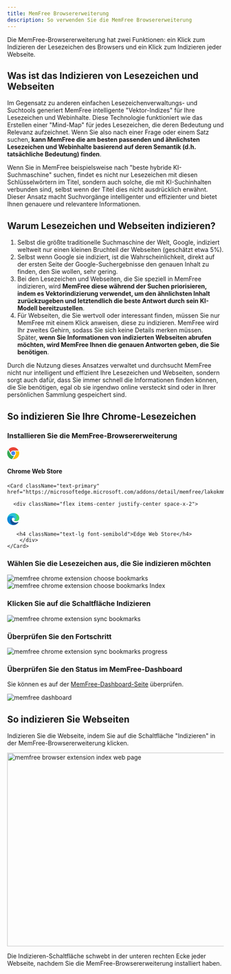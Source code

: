 ```yaml
---
title: MemFree Browsererweiterung
description: So verwenden Sie die MemFree Browsererweiterung
---
```


Die MemFree-Browsererweiterung hat zwei Funktionen: ein Klick zum Indizieren der Lesezeichen des Browsers und ein Klick zum Indizieren jeder Webseite.

## Was ist das Indizieren von Lesezeichen und Webseiten

Im Gegensatz zu anderen einfachen Lesezeichenverwaltungs- und Suchtools generiert MemFree intelligente "Vektor-Indizes" für Ihre Lesezeichen und Webinhalte. Diese Technologie funktioniert wie das Erstellen einer "Mind-Map" für jedes Lesezeichen, die deren Bedeutung und Relevanz aufzeichnet. Wenn Sie also nach einer Frage oder einem Satz suchen, **kann MemFree die am besten passenden und ähnlichsten Lesezeichen und Webinhalte basierend auf deren Semantik (d.h. tatsächliche Bedeutung) finden**.

Wenn Sie in MemFree beispielsweise nach "beste hybride KI-Suchmaschine" suchen, findet es nicht nur Lesezeichen mit diesen Schlüsselwörtern im Titel, sondern auch solche, die mit KI-Suchinhalten verbunden sind, selbst wenn der Titel dies nicht ausdrücklich erwähnt. Dieser Ansatz macht Suchvorgänge intelligenter und effizienter und bietet Ihnen genauere und relevantere Informationen.

## Warum Lesezeichen und Webseiten indizieren?

1. Selbst die größte traditionelle Suchmaschine der Welt, Google, indiziert weltweit nur einen kleinen Bruchteil der Webseiten (geschätzt etwa 5%).
2. Selbst wenn Google sie indiziert, ist die Wahrscheinlichkeit, direkt auf der ersten Seite der Google-Suchergebnisse den genauen Inhalt zu finden, den Sie wollen, sehr gering.
3. Bei den Lesezeichen und Webseiten, die Sie speziell in MemFree indizieren, wird **MemFree diese während der Suchen priorisieren, indem es Vektorindizierung verwendet, um den ähnlichsten Inhalt zurückzugeben und letztendlich die beste Antwort durch sein KI-Modell bereitzustellen**.
4. Für Webseiten, die Sie wertvoll oder interessant finden, müssen Sie nur MemFree mit einem Klick anweisen, diese zu indizieren. MemFree wird Ihr zweites Gehirn, sodass Sie sich keine Details merken müssen. Später, **wenn Sie Informationen von indizierten Webseiten abrufen möchten, wird MemFree Ihnen die genauen Antworten geben, die Sie benötigen**.

Durch die Nutzung dieses Ansatzes verwaltet und durchsucht MemFree nicht nur intelligent und effizient Ihre Lesezeichen und Webseiten, sondern sorgt auch dafür, dass Sie immer schnell die Informationen finden können, die Sie benötigen, egal ob sie irgendwo online versteckt sind oder in Ihrer persönlichen Sammlung gespeichert sind.

## So indizieren Sie Ihre Chrome-Lesezeichen

<Steps>

### Installieren Sie die MemFree-Browsererweiterung

<div className="grid grid-cols-2 gap-4">
    <Card className="text-primary" href="https://chromewebstore.google.com/detail/memfree/dndjodcanbhkomcgihbhcejogiimdmpk">
        <div className="flex items-center justify-center space-x-2">
            <svg viewBox="0 0 1024 1024" version="1.1" xmlns="http://www.w3.org/2000/svg" p-id="3937" width="28" height="28">
                <path d="M123.648 178.346667C361.642667-98.602667 802.986667-43.946667 967.936 279.68h-396.501333c-71.424 0-117.546667-1.621333-167.509334 24.661333-58.709333 30.933333-102.997333 88.234667-118.485333 155.52L123.648 178.389333z" fill="#EA4335" p-id="3938" data-v-626ab800=""></path>
                <path d="M341.674667 512c0 93.866667 76.330667 170.24 170.154666 170.24 93.866667 0 170.154667-76.373333 170.154667-170.24s-76.330667-170.24-170.154667-170.24c-93.866667 0-170.154667 76.373333-170.154666 170.24z" fill="#4285F4" p-id="3939" data-v-626ab800=""></path>
                <path d="M577.877333 734.848c-95.530667 28.373333-207.274667-3.114667-268.501333-108.8-46.762667-80.64-170.24-295.765333-226.346667-393.557333-196.565333 301.226667-27.136 711.808 329.685334 781.866666l165.12-279.509333z" fill="#34A853" p-id="3940" data-v-626ab800=""></path>
                <path d="M669.866667 341.76a233.130667 233.130667 0 0 1 43.008 286.634667c-40.576 69.973333-170.154667 288.682667-232.96 394.581333 367.658667 22.656 635.733333-337.664 514.645333-681.258667H669.866667z" fill="#FBBC05" p-id="3941" data-v-626ab800=""></path>
            </svg>
            <h4 className="text-lg font-semibold">Chrome Web Store</h4>
        </div>
    </Card>

    <Card className="text-primary" href="https://microsoftedge.microsoft.com/addons/detail/memfree/lakokmmabgokjgnjfobhommkjpppihco">

      <div className="flex items-center justify-center space-x-2">

<svg viewBox="0 0 1024 1024" version="1.1" xmlns="http://www.w3.org/2000/svg" p-id="5936" width="28" height="28">
    <path
        d="M923.69886 761.758375a328.212997 328.212997 0 0 1-41.986312 18.793873 408.90669 408.90669 0 0 1-143.553199 25.991526c-189.138338 0-353.884628-129.957632-353.884629-297.10314a125.479092 125.479092 0 0 1 65.578621-109.16441c-171.144204 7.197653-215.129864 185.539511-215.129865 289.905486 0 295.503661 272.311222 325.493884 331.092059 325.493884 31.589701 0 79.174188-9.197002 107.964802-18.394003l5.198305-1.599479a511.833134 511.833134 0 0 0 266.313178-211.131168 15.994785 15.994785 0 0 0-4.798436-21.99283 16.834512 16.834512 0 0 0-16.794524-0.799739z"
        fill="#0F5197"
        p-id="5937"
        data-v-626ab800=""
    ></path>
    <path
        d="M422.662206 965.29202A317.816387 317.816387 0 0 1 331.891798 880.119787a322.734783 322.734783 0 0 1 117.961543-479.843563 132.47681 132.47681 0 0 1 61.979793-15.994786 130.317514 130.317514 0 0 1 102.766497 51.983053 128.79801 128.79801 0 0 1 25.591657 74.775622c0-0.799739 97.968061-318.29623-319.895709-318.296231-175.54277 0-319.895709 166.745638-319.895709 312.698056a521.50998 521.50998 0 0 0 48.384226 223.926996 512.113043 512.113043 0 0 0 625.396111 268.312526 303.02121 303.02121 0 0 1-251.518001-32.38944z"
        fill="#0C88DA"
        p-id="5938"
        data-v-626ab800=""
    ></path>
    <path
        d="M609.001456 595.412606c-3.198957 3.998696-13.195698 9.996741-13.195698 22.792569 0 10.396611 6.797784 20.393351 18.793873 28.790614 57.581228 39.986964 165.945899 34.788658 166.345769 34.788659a238.922108 238.922108 0 0 0 121.160499-33.18918 245.120087 245.120087 0 0 0 121.56037-211.531038c1.199609-89.570799-31.989571-149.151374-45.185269-175.54277a440.496391 440.496391 0 0 0-83.732702-113.842886 493.639066 493.639066 0 0 0-142.673486-97.088347A582.530086 582.530086 0 0 0 511.833134 0.006718 511.833134 511.833134 0 0 0 0 504.642199c1.999348-145.952417 147.152026-263.91396 319.895709-263.91396 13.995437 0 93.969365 1.199609 167.945247 40.386833 65.178751 34.388789 99.567539 75.575361 123.159848 116.761934 24.791917 42.786051 29.190483 96.368582 29.190484 117.961543s-10.79648 53.182662-31.189832 79.574057z"
        fill="#2CC3D5"
        p-id="5939"
        data-v-626ab800=""
    ></path>
    <path
        d="M649.548237 15.12179s372.638514 385.154434-48.544174 593.246592c0 0-27.231122 45.225256 102.846471 68.61763 0 0 215.489747 46.824734 302.461393-142.513538 17.51429-59.380641 33.109206-151.390644-13.195698-253.797259a427.860511 427.860511 0 0 0-76.974905-113.682937 546.381871 546.381871 0 0 0-113.083134-94.68913c-68.457682-34.988593-153.509953-57.181358-153.509953-57.181358z"
        fill="#49D668"
        p-id="5940"
        data-v-626ab800=""
    ></path>
</svg>

       <h4 className="text-lg font-semibold">Edge Web Store</h4>
        </div>
    </Card>

</div>

### Wählen Sie die Lesezeichen aus, die Sie indizieren möchten

<img className="mt-4 overflow-hidden rounded-lg border" src="/images/doc/extension-2.png" alt="memfree chrome extension choose bookmarks" />

<img className="my-4 overflow-hidden rounded-lg border" src="/images/doc/extension-3.png" alt="memfree chrome extension choose bookmarks Index" />

### Klicken Sie auf die Schaltfläche Indizieren

<img className="my-4 overflow-hidden rounded-lg border" src="/images/doc/extension-bookmarks.webp" alt="memfree chrome extension sync bookmarks" />

### Überprüfen Sie den Fortschritt

<img className="my-4 overflow-hidden rounded-lg border" src="/images/doc/extension-5.png" alt="memfree chrome extension sync bookmarks progress" />

### Überprüfen Sie den Status im MemFree-Dashboard

Sie können es auf der [MemFree-Dashboard-Seite](https://www.memfree.me/dashboard) überprüfen.

<img className="my-4 overflow-hidden rounded-lg border" src="/images/changelog/dashboard.png" alt="memfree dashboard" />

</Steps>

## So indizieren Sie Webseiten

Indizieren Sie die Webseite, indem Sie auf die Schaltfläche "Indizieren" in der MemFree-Browsererweiterung klicken.

<Image
    className="mt-4 overflow-hidden rounded-lg border"
    src="/images/changelog/extension-index.webp"
    width="800"
    height="450"
    alt="memfree browser extension index web page"
/>

Die Indizieren-Schaltfläche schwebt in der unteren rechten Ecke jeder Webseite, nachdem Sie die MemFree-Browsererweiterung installiert haben.
